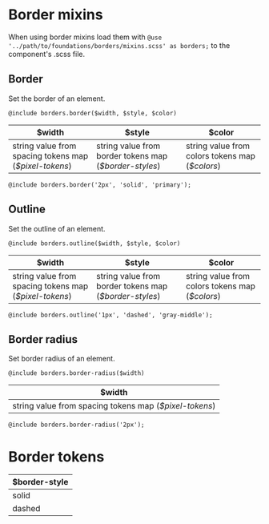 
<Meta title="Foundations/Borders" />

# Border mixins

When using border mixins load them with `@use '../path/to/foundations/borders/mixins.scss' as borders;` to the component's .scss file.

## Border
Set the border of an element.

````
@include borders.border($width, $style, $color)
````

| $width | $style | $color|
| ---- | ---- | ---- |
| string value from spacing tokens map (_$pixel-tokens_) | string value from border tokens map (_$border-styles_) | string value from colors tokens map (_$colors_) |

````
@include borders.border('2px', 'solid', 'primary');	
````


## Outline
Set the outline of an element.

````
@include borders.outline($width, $style, $color)
````

| $width | $style | $color|
| ---- | ---- | ---- |
| string value from spacing tokens map (_$pixel-tokens_) | string value from border tokens map (_$border-styles_) | string value from colors tokens map (_$colors_) |

````
@include borders.outline('1px', 'dashed', 'gray-middle');
````

## Border radius
Set border radius of an element.

````
@include borders.border-radius($width)
````

| $width |
| ---- | 
| string value from spacing tokens map (_$pixel-tokens_) |

````
@include borders.border-radius('2px');
````

# Border tokens

| $border-style |
| ---- |
| solid |
| dashed |
